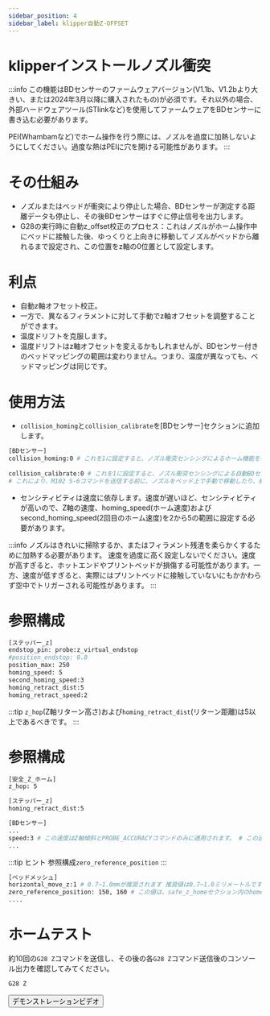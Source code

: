 ```yaml
---
sidebar_position: 4
sidebar_label: klipper自動Z-OFFSET
---
```


# klipperインストールノズル衝突

:::info
この機能はBDセンサーのファームウェアバージョン(V1.1b、V1.2bより大きい、または2024年3月以降に購入されたもの)が必須です。それ以外の場合、外部ハードウェアツール(STlinkなど)を使用してファームウェアをBDセンサーに書き込む必要があります。

PEI(Whambamなど)でホーム操作を行う際には、ノズルを過度に加熱しないようにしてください。過度な熱はPEIに穴を開ける可能性があります。
:::

# その仕組み
* ノズルまたはベッドが衝突により停止した場合、BDセンサーが測定する距離データも停止し、その後BDセンサーはすぐに停止信号を出力します。
* G28の実行時に自動z_offset校正のプロセス：これはノズルがホーム操作中にベッドに接触した後、ゆっくりと上向きに移動してノズルがベッドから離れるまで設定され、この位置をz軸の0位置として設定します。

# 利点
* 自動z軸オフセット校正。
* 一方で、異なるフィラメントに対して手動でz軸オフセットを調整することができます。
* 温度ドリフトを克服します。
* 温度ドリフトはz軸オフセットを変えるかもしれませんが、BDセンサー付きのベッドマッピングの範囲は変わりません。つまり、温度が異なっても、ベッドマッピングは同じです。

# 使用方法

* `collision_homing`と`collision_calibrate`を[BDセンサー]セクションに追加します。
``` bash
[BDセンサー] 
collision_homing:0 # これを1に設定すると、ノズル衝突センシングによるホーム機能を有効にします。無効にするには0に設定します。 ノズル衝突センシングによるホーム機能を有効にするには、それを1に設定します。無効にするには、それを0に設定します。
                   
collision_calibrate:0 # これを1に設定すると、ノズル衝突センシングによる自動BDセンサー校正を有効にします。無効にするには0に設定します。 # ノズル衝突センシングによる自動BDセンサー校正を有効にするには、それを1に設定します。無効にするには、それを0に設定します。
# これにより、M102 S-6コマンドを送信する前に、ノズルをベッド上で手動で移動したり、紙テストを行ったりする必要はありません。
```

* センシティビティは速度に依存します。速度が遅いほど、センシティビティが高いので、Z軸の速度、homing_speed(ホーム速度)およびsecond_homing_speed(2回目のホーム速度)を2から5の範囲に設定する必要があります。

:::info
ノズルはきれいに掃除するか、またはフィラメント残渣を柔らかくするために加熱する必要があります。
速度を過度に高く設定しないでください。速度が高すぎると、ホットエンドやプリントベッドが損傷する可能性があります。一方、速度が低すぎると、実際にはプリントベッドに接触していないにもかかわらず空中でトリガーされる可能性があります。
:::

# 参照構成
``` bash
[ステッパー_z]
endstop_pin: probe:z_virtual_endstop
#position_endstop: 0.0
position_max: 250
homing_speed: 5
second_homing_speed:3
homing_retract_dist:5
homing_retract_speed:2
```

:::tip
`z_hop`(Z軸リターン高さ)および`homing_retract_dist`(リターン距離)は5以上であるべきです。
:::
# 参照構成

```bash
[安全_Z_ホーム]
z_hop: 5 

[ステッパー_z]
homing_retract_dist:5
```
```bash
[BDセンサー] 
...
speed:3 # この速度はZ軸傾斜とPROBE_ACCURACYコマンドのみに適用されます。 # この速度はZ軸傾斜とPROBE_ACCURACYコマンドのみに適用されます。
...

```
:::tip ヒント
参照構成`zero_reference_position`
:::

``` bash
[ベッドメッシュ]
horizontal_move_z:1 # 0.7~1.0mmが推奨されます 推奨値は0.7~1.0ミリメートルです。
zero_reference_position: 150, 160 # この値は、safe_z_homeセクション内のhome_xy_positionと同じ座標に設定する必要があります。
....
```

# ホームテスト
約10回の`G28 Z`コマンドを送信し、その後の各`G28 Z`コマンド送信後のコンソール出力を確認してみてください。
``` bash
G28 Z
```
<Button variant="contained" disableElevation component="a" rel="noopener" href="https://www.youtube.com/watch?v=RuPoXbrSPDc">デモンストレーションビデオ</Button>
